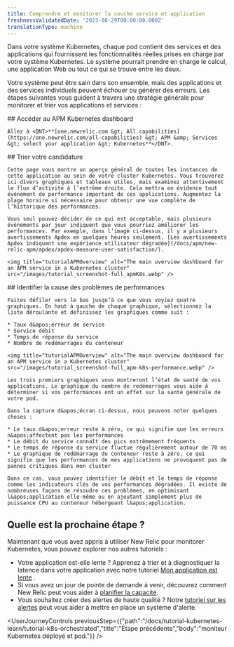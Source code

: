 ```yaml
---
title: Comprendre et monitorer la couche service et application
freshnessValidatedDate: '2023-08-29T00:00:00.000Z'
translationType: machine
---
```


Dans votre système Kubernetes, chaque pod contient des services et des applications qui fournissent les fonctionnalités réelles prises en charge par votre système Kubernetes. Le système pourrait prendre en charge le calcul, une application Web ou tout ce qui se trouve entre les deux.

Votre système peut être sain dans son ensemble, mais des applications et des services individuels peuvent échouer ou générer des erreurs. Les étapes suivantes vous guident à travers une stratégie générale pour monitorer et trier vos applications et services :

<Steps>
  <Step>
    ## Accéder au APM Kubernetes dashboard

    Allez à <DNT>**[one.newrelic.com &gt; All capabilities](https://one.newrelic.com/all-capabilities) &gt; APM &amp; Services &gt; select your application &gt; Kubernetes**</DNT>.
  </Step>

  <Step>
    ## Trier votre candidature

    Cette page vous montre un aperçu général de toutes les instances de cette application au sein de votre cluster Kubernetes. Vous trouverez ici divers graphiques et tableaux utiles, mais examinez attentivement le flux d’activité à l’extrême droite. Cela mettra en évidence tout événement de performance important de ces applications. Augmentez la plage horaire si nécessaire pour obtenir une vue complète de l’historique des performances.

    Vous seul pouvez décider de ce qui est acceptable, mais plusieurs événements par jour indiquent que vous pourriez améliorer les performances. Par exemple, dans l’image ci-dessus, il y a plusieurs avertissements Apdex en quelques heures seulement. [Les avertissements Apdex indiquent une expérience utilisateur dégradée](/docs/apm/new-relic-apm/apdex/apdex-measure-user-satisfaction/).

    <img title="tutorialAPMOverview" alt="The main overview dashboard for an APM service in a Kubernetes cluster" src="/images/tutorial_screenshot-full_apmK8s.webp" />
  </Step>

  <Step>
    ## Identifier la cause des problèmes de performances

    Faites défiler vers le bas jusqu’à ce que vous voyiez quatre graphiques. En haut à gauche de chaque graphique, sélectionnez la liste déroulante et définissez les graphiques comme suit :

    * Taux d&apos;erreur de service
    * Service débit
    * Temps de réponse du service
    * Nombre de redémarrages du conteneur

    <img title="tutorialAPMOverview" alt="The main overview dashboard for an APM service in a Kubernetes cluster" src="/images/tutorial_screenshot-full_apm-k8s-performance.webp" />

    Les trois premiers graphiques vous montreront l’état de santé de vos applications. Le graphique du nombre de redémarrages vous aide à déterminer si vos performances ont un effet sur la santé générale de votre pod.

    Dans la capture d&apos;écran ci-dessus, nous pouvons noter quelques choses :

    * Le taux d&apos;erreur reste à zéro, ce qui signifie que les erreurs n&apos;affectent pas les performances
    * Le débit du service connaît des pics extrêmement fréquents
    * Le temps de réponse du service fluctue régulièrement autour de 70 ms
    * Le graphique de redémarrage du conteneur reste à zéro, ce qui signifie que les performances de mes applications ne provoquent pas de pannes critiques dans mon cluster

    Dans ce cas, vous pouvez identifier le débit et le temps de réponse comme les indicateurs clés de vos performances dégradées. Il existe de nombreuses façons de résoudre ces problèmes, en optimisant l&apos;application elle-même ou en ajoutant simplement plus de puissance CPU au conteneur hébergeant l&apos;application.
  </Step>
</Steps>

## Quelle est la prochaine étape ?

Maintenant que vous avez appris à utiliser New Relic pour monitorer Kubernetes, vous pouvez explorer nos autres tutoriels :

* Votre application est-elle lente ? Apprenez à trier et à diagnostiquer la latence dans votre application avec notre tutoriel [Mon application est lente](/docs/tutorial-app-slow/root-causes) .
* Si vous avez un jour de pointe de demande à venir, découvrez comment New Relic peut vous aider à [planifier la capacité](/docs/tutorial-peak-demand/get-started).
* Vous souhaitez créer des alertes de haute qualité ? Notre [tutoriel sur les alertes](/docs/tutorial-create-alerts/create-new-relic-alerts/) peut vous aider à mettre en place un système d&apos;alerte.

<UserJourneyControls previousStep={{"path":"/docs/tutorial-kubernetes-learn/tutorial-k8s-orchestrated","title":"Étape précédente","body":"moniteur Kubernetes déployé et pod."}} />